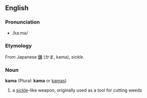 ==English==
===Pronunciation===
*/kaːmə/
===Etymology===
From Japanese [[鎌]] (かま, kama), ''sickle''.
===Noun===
'''kama''' (Plural: '''kama''' or [[kamas]])

#a [[sickle]]-like weapon, originally used as a tool for cutting weeds